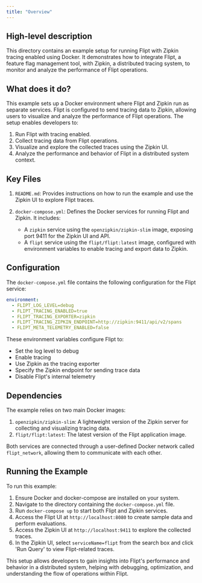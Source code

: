 ```yaml
---
title: "Overview"
---
```


## High-level description
This directory contains an example setup for running Flipt with Zipkin tracing enabled using Docker. It demonstrates how to integrate Flipt, a feature flag management tool, with Zipkin, a distributed tracing system, to monitor and analyze the performance of Flipt operations.

## What does it do?
This example sets up a Docker environment where Flipt and Zipkin run as separate services. Flipt is configured to send tracing data to Zipkin, allowing users to visualize and analyze the performance of Flipt operations. The setup enables developers to:

1. Run Flipt with tracing enabled.
2. Collect tracing data from Flipt operations.
3. Visualize and explore the collected traces using the Zipkin UI.
4. Analyze the performance and behavior of Flipt in a distributed system context.

## Key Files
1. `README.md`: Provides instructions on how to run the example and use the Zipkin UI to explore Flipt traces.

2. `docker-compose.yml`: Defines the Docker services for running Flipt and Zipkin. It includes:
   - A `zipkin` service using the `openzipkin/zipkin-slim` image, exposing port 9411 for the Zipkin UI and API.
   - A `flipt` service using the `flipt/flipt:latest` image, configured with environment variables to enable tracing and export data to Zipkin.

## Configuration
The `docker-compose.yml` file contains the following configuration for the Flipt service:

```yaml
environment:
  - FLIPT_LOG_LEVEL=debug
  - FLIPT_TRACING_ENABLED=true
  - FLIPT_TRACING_EXPORTER=zipkin
  - FLIPT_TRACING_ZIPKIN_ENDPOINT=http://zipkin:9411/api/v2/spans
  - FLIPT_META_TELEMETRY_ENABLED=false
```

These environment variables configure Flipt to:
- Set the log level to debug
- Enable tracing
- Use Zipkin as the tracing exporter
- Specify the Zipkin endpoint for sending trace data
- Disable Flipt's internal telemetry

## Dependencies
The example relies on two main Docker images:
1. `openzipkin/zipkin-slim`: A lightweight version of the Zipkin server for collecting and visualizing tracing data.
2. `flipt/flipt:latest`: The latest version of the Flipt application image.

Both services are connected through a user-defined Docker network called `flipt_network`, allowing them to communicate with each other.

## Running the Example
To run this example:

1. Ensure Docker and docker-compose are installed on your system.
2. Navigate to the directory containing the `docker-compose.yml` file.
3. Run `docker-compose up` to start both Flipt and Zipkin services.
4. Access the Flipt UI at `http://localhost:8080` to create sample data and perform evaluations.
5. Access the Zipkin UI at `http://localhost:9411` to explore the collected traces.
6. In the Zipkin UI, select `serviceName=flipt` from the search box and click 'Run Query' to view Flipt-related traces.

This setup allows developers to gain insights into Flipt's performance and behavior in a distributed system, helping with debugging, optimization, and understanding the flow of operations within Flipt.